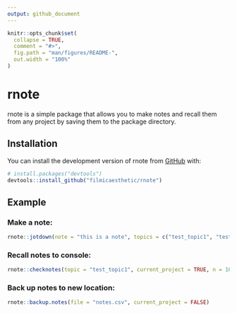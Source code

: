 ```yaml
---
output: github_document
---
```


<!-- README.md is generated from README.Rmd. Please edit that file -->

```r
knitr::opts_chunk$set(
  collapse = TRUE,
  comment = "#>",
  fig.path = "man/figures/README-",
  out.width = "100%"
)
```

# rnote

<!-- badges: start -->
<!-- badges: end -->

rnote is a simple package that allows you to make notes and recall them from any project by saving them to the package directory.

## Installation

You can install the development version of rnote from [GitHub](https://github.com/filmicaesthetic/rnote) with:

``` r
# install.packages("devtools")
devtools::install_github("filmicaesthetic/rnote")
```

## Example

### Make a note:
```r
rnote::jotdown(note = "this is a note", topics = c("test_topic1", "test_topic2"))
```

### Recall notes to console:
```r
rnote::checknotes(topic = "test_topic1", current_project = TRUE, n = 10)
```

### Back up notes to new location:
```r
rnote::backup.notes(file = "notes.csv", current_project = FALSE)
```
